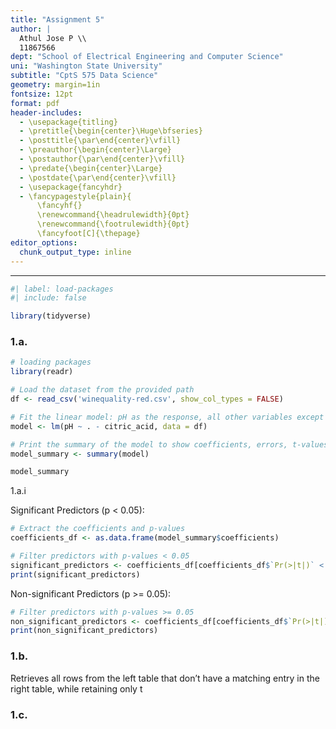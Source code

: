 ```yaml
---
title: "Assignment 5"
author: |
  Athul Jose P \\ 
  11867566
dept: "School of Electrical Engineering and Computer Science"
uni: "Washington State University"
subtitle: "CptS 575 Data Science"
geometry: margin=1in
fontsize: 12pt
format: pdf
header-includes:
  - \usepackage{titling}
  - \pretitle{\begin{center}\Huge\bfseries}
  - \posttitle{\par\end{center}\vfill}
  - \preauthor{\begin{center}\Large}
  - \postauthor{\par\end{center}\vfill}
  - \predate{\begin{center}\Large}
  - \postdate{\par\end{center}\vfill}
  - \usepackage{fancyhdr}
  - \fancypagestyle{plain}{
      \fancyhf{}
      \renewcommand{\headrulewidth}{0pt}
      \renewcommand{\footrulewidth}{0pt}
      \fancyfoot[C]{\thepage}
editor_options: 
  chunk_output_type: inline
---
```


```{=tex}
\begin{center}
{\Large Athul Jose P \\ 11867566} \\[0.5cm]
{\large School of Electrical Engineering and Computer Science} \\[0.5cm]
{\large Washington State University} \\[0.5cm]
{\large CptS 575 Data Science} \\[0.5cm]
\end{center}
```

------------------------------------------------------------------------

```r
#| label: load-packages
#| include: false

library(tidyverse)
```

\newpage

### **1.a.**

```r
# loading packages
library(readr)

# Load the dataset from the provided path
df <- read_csv('winequality-red.csv', show_col_types = FALSE)

# Fit the linear model: pH as the response, all other variables except citric_acid as predictors
model <- lm(pH ~ . - citric_acid, data = df)

# Print the summary of the model to show coefficients, errors, t-values, and p-values
model_summary <- summary(model)

model_summary
```

1.a.i

Significant Predictors (p \< 0.05):

```r
# Extract the coefficients and p-values
coefficients_df <- as.data.frame(model_summary$coefficients)

# Filter predictors with p-values < 0.05
significant_predictors <- coefficients_df[coefficients_df$`Pr(>|t|)` < 0.05, ]
print(significant_predictors)
```

Non-significant Predictors (p \>= 0.05):

```r
# Filter predictors with p-values >= 0.05
non_significant_predictors <- coefficients_df[coefficients_df$`Pr(>|t|)` >= 0.05, ]
print(non_significant_predictors)
```

### **1.b.**

Retrieves all rows from the left table that don't have a matching entry in the right table, while retaining only t

### **1.c.**
